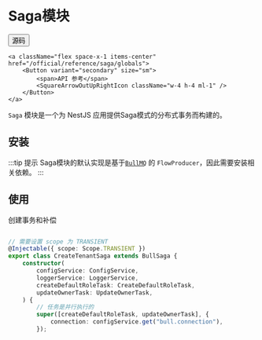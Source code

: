 # Saga模块


<div className="flex space-x-2 items-center">    
    <a className="flex space-x-1 items-center" href="https://github.com/hikestack/hike/tree/main/packages/saga" target="_blank">
        <Button variant="secondary" size="sm">      
             <span>源码</span>
            <FileCode2Icon className="w-4 h-4 ml-1" />
        </Button>
    </a>
   
    <a className="flex space-x-1 items-center" href="/official/reference/saga/globals">
        <Button variant="secondary" size="sm">
            <span>API 参考</span>
            <SquareArrowOutUpRightIcon className="w-4 h-4 ml-1" />
        </Button>
    </a>
</div>

```Saga``` 模块是一个为 NestJS 应用提供Saga模式的分布式事务而构建的。


## 安装

<PackageManagerTabs command="install @hikestack/saga" />

:::tip 提示
Saga模块的默认实现是基于[```BullMQ```](https://github.com/taskforcesh/bullmq) 的 ```FlowProducer```，因此需要安装相关依赖。
:::

## 使用

创建事务和补偿

```ts title="create-tenant.saga.ts" {4-10,14-20}

// 需要设置 scope 为 TRANSIENT
@Injectable({ scope: Scope.TRANSIENT }) 
export class CreateTenantSaga extends BullSaga {
	constructor(
		configService: ConfigService,
		loggerService: LoggerService,
		createDefaultRoleTask: CreateDefaultRoleTask,
		updateOwnerTask: UpdateOwnerTask,
	) {
        // 任务是并行执行的
		super([createDefaultRoleTask, updateOwnerTask], {
			connection: configService.get("bull.connection"),
		});

		this.on("execute", () => {
			loggerService.log(`${CreateTenantSaga.name} execute`);
		})
			.on("active", (job) => {
				loggerService.log(
					`${CreateTenantSaga.name} active: ${job.name} - ${job.id}`,
				);
			})
			.on("completed", (job) => {
				loggerService.log(
					`${CreateTenantSaga.name} completed: ${job.name} - ${job.id}`,
				);
			})
			.on("failed", (job) => {
				loggerService.log(
					`${CreateTenantSaga.name} failed: ${job.name} - ${job.id}`,
				);
			})
			.on("finished", () => {
				loggerService.log(`${CreateTenantSaga.name} finished`);
			})
			.on("error", (err) => {
				loggerService.error(`${CreateTenantSaga.name} error:`, err);
			})
			.on("rollback", () => {
				loggerService.log(`${CreateTenantSaga.name} rollback`);
			})
			.on("rollback:active", (job) => {
				loggerService.log(
					`${CreateTenantSaga.name} rollback active: ${job.name} - ${job.id}`,
				);
			})
			.on("rollback:completed", (job) => {
				loggerService.log(
					`${CreateTenantSaga.name} rollback completed: ${job.name} - ${job.id}`,
				);
			})
			.on("rollback:failed", (job) => {
				loggerService.log(
					`${CreateTenantSaga.name} rollback failed: ${job.name} - ${job.id}`,
				);
			})
			.on("rollback:finished", () => {
				loggerService.log(`${CreateTenantSaga.name} rollback finished`);
			})
			.on("rollback:error", (err) => {
				loggerService.error(`${CreateTenantSaga.name} rollback error:`, err);
			})
			.on("close", () => {
				loggerService.log(`${CreateTenantSaga.name} close`);
			});
	}
}
```

```ts title="create-default-role.task.ts"

@Injectable()
export class CreateDefaultRoleTask
	extends BaseComponent
	implements ITask<TenantDto>
{
	public readonly name: string = CreateDefaultRoleTask.name;
	public readonly children?: ITask<TenantDto>[];

	async commit(target: TenantDto) {
		await this.prisma.role.create({
			data: {
				name: "管理员",
				tenantId: target.id,
				isDefault: true,
			},
		});
	}

	async rollback(target: TenantDto) {
		await this.prisma.role.deleteMany({
			where: {
				tenantId: target.id,
			},
		});
	}
}
```

```ts title="update-owner.task.ts"

@Injectable()
export class UpdateOwnerTask extends BaseComponent implements ITask<TenantDto> {
	public readonly name: string = UpdateOwnerTask.name;
	public readonly children?: ITask<TenantDto>[];

	async commit(target: TenantDto) {
		await this.prisma.user.update({
			where: {
				id: target.ownerId,
			},
			data: {
				tenantId: target.id,
			},
		});
	}

	async rollback(target: TenantDto) {
		await this.prisma.user.update({
			where: {
				id: target.ownerId,
			},
			data: {
				tenantId: null,
			},
		});
	}
}
```

执行事务，如果有任何任务失败则会触发回滚补偿。

```ts tenant.service.ts {26}
	CreateTenantDto,
	TenantDto,
} from "@/common";

@Injectable()
export class TenantService extends BaseService {
	constructor(private readonly createTenantSaga: CreateTenantSaga) {
		super();
	}

	async create(dto: CreateTenantDto) {
		const userId = await this.getCurrentUserId();
		return await this.prisma.$transaction(async (tx) => {
			
			const tenant = await tx.tenant.create({
				data: {
					...dto,
					ownerId: userId,
				},
			});

			await this.createTenantSaga.execute(tenant);

			return tenant;
		});
	}
}

```

:::tip 提示
如果任务之间有从属关系，可以设置任务串行执行
:::

```ts title="create-default-role.task.ts" {15-19}

@Injectable()
export class CreateDefaultRoleTask
	extends BaseComponent
	implements ITask<TenantDto>
{
	public readonly name: string = CreateDefaultRoleTask.name;
	public readonly children?: ITask<TenantDto>[];

    constructor(
		updateOwnerTask: UpdateOwnerTask,
	) {
        this.children = [updateOwnerTask]
    }

	async commit(target: TenantDto) {
		await this.prisma.role.create({
			data: {
				name: "管理员",
				tenantId: target.id,
				isDefault: true,
			},
		});
	}

	async rollback(target: TenantDto) {
		await this.prisma.role.deleteMany({
			where: {
				tenantId: target.id,
			},
		});
	}
}
```